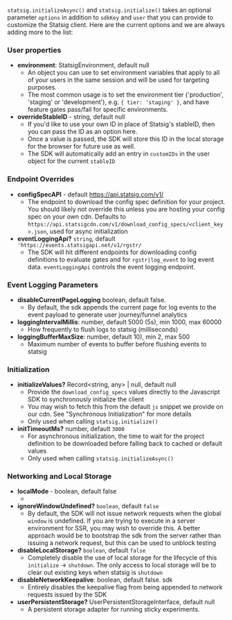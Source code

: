 
`statsig.initializeAsync()` and `statsig.initialize()` takes an optional parameter `options` in addition to `sdkKey` and `user` that you can provide to customize the Statsig client. Here are the current options and we are always adding more to the list:

### User properties
- **environment**: StatsigEnvironment, default null
  - An object you can use to set environment variables that apply to all of your users in the same session and will be used for targeting purposes.
  - The most common usage is to set the environment tier ('production', 'staging' or 'development'), e.g. `{ tier: 'staging' }`, and have feature gates pass/fail for specific environments.
- **overrideStableID** - string, default null
  - If you'd like to use your own ID in place of Statsig's stableID, then you can pass the ID as an option here.
  - Once a value is passed, the SDK will store this ID in the local storage for the browser for future use as well.
  - The SDK will automatically add an entry in `customIDs` in the user object for the current `stableID`

### Endpoint Overrides
- **configSpecAPI** - default https://api.statsig.com/v1/
  - The endpoint to download the config spec definition for your project. You should likely not override this unless you are hosting your config spec on your own cdn.  Defaults to `https://api.statsigcdn.com/v1/download_config_specs/<client_key>.json`, used for async initialization
- **eventLoggingApi?** `string`, default `'https://events.statsigapi.net/v1/rgstr/`
  - The SDK will hit different endpoints for downloading config definitions to evaluate gates and for `rgstr|log_event` to log event data. `eventLoggingApi` controls the event logging endpoint.

### Event Logging Parameters
- **disableCurrentPageLogging** boolean, default false.
  - By default, the sdk appends the current page for log events to the event payload to generate user journey/funnel analytics
- **loggingIntervalMillis**: number, default 5000 (5s), min 1000, max 60000
  - How frequently to flush logs to statsig (milliseconds)
- **loggingBufferMaxSize**: number, default 10), min 2, max 500
  - Maximum number of events to buffer before flushing events to statsig

### Initialization
- **initializeValues?** Record<string, any> | null, default null
  - Provide the `download_config_specs` values directly to the Javascript SDK to synchronously initialize the client
  - You may wish to fetch this from the default `js` snippet we provide on our cdn.  See "Synchronous Initialization" for more details
  - Only used when calling `statsig.initialize()`
- **initTimeoutMs?** number, default `3000`
  - For asynchronous initialization, the time to wait for the project definition to be downloaded before falling back to cached or default values
  - Only used when calling `statsig.initializeAsync()`

### Networking and Local Storage
- **localMode** - boolean, default false
  - <LocalModeSnippet type="client" />
- **ignoreWindowUndefined?** `boolean`, default `false`
  - By default, the SDK will not issue network requests when the global `window` is undefined.  If you are trying to execute in a server environment for SSR, you may wish to override this.  A better approach would be to bootstrap the sdk from the server rather than issuing a network request, but this can be used to unblock testing
- **disableLocalStorage?** `boolean`, default `false`
  - Completely disable the use of local storage for the lifecycle of this `initialize` -> `shutdown`. The only access to local storage will be to clear out existing keys when statsig is `shutdown`
- **disableNetworkKeepalive**: boolean, default false. sdk
  - Entirely disables the keepalive flag from being appended to network requests issued by the SDK
- **userPersistentStorage?** UserPersistentStorageInterface, default null
  - A persistent storage adapter for running sticky experiments.
  